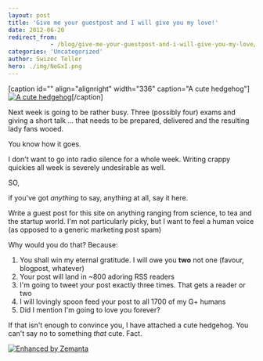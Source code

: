 ```yaml
---
layout: post
title: 'Give me your guestpost and I will give you my love!'
date: 2012-06-20
redirect_from: 
            - /blog/give-me-your-guestpost-and-i-will-give-you-my-love/swizec/4691
categories: 'Uncategorized'
author: Swizec Teller
hero: ./img/NeGxI.png
---
```

\[caption id="" align="alignright" width="336" caption="A cute hedgehog"][![A cute hedgehog](./img/NeGxI.png "A cute hedgehog")](http://thecuteoftheday.tumblr.com/post/23988752978/via-my-friend-decided-to-give-her-hedgehog-a)\[/caption]



Next week is going to be rather busy. Three (possibly four) exams and giving a short talk ... that needs to be prepared, delivered and the resulting lady fans wooed.



You know how it goes.



I don't want to go into radio silence for a whole week. Writing crappy quickies all week is severely undesirable as well.



SO,



if you've got _anything_ to say, anything at all, say it here.



Write a guest post for this site on anything ranging from science, to tea and the startup world. I'm not particularly picky, but I want to feel a human voice (as opposed to a generic marketing post spam)



Why would you do that? Because:

1. You shall win my eternal gratitude. I will owe you **two** not one (favour, blogpost, whatever)
2. Your post will land in ~800 adoring RSS readers
3. I'm going to tweet your post exactly three times. That gets a reader or two
4. I will lovingly spoon feed your post to all 1700 of my G+ humans
5. Did I mention I'm going to love you forever?

If that isn't enough to convince you, I have attached a cute hedgehog. You can't say no to something _that_ cute. Fact.



[![Enhanced by Zemanta](http://img.zemanta.com/zemified_e.png?x-id=52e52a66-a751-4359-8e0c-782dedbbe282)](http://www.zemanta.com/?px "Enhanced by Zemanta")